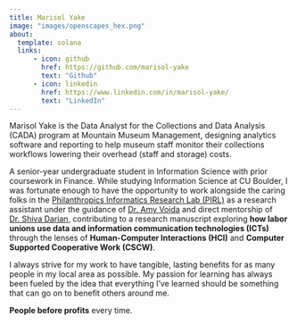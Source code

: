 ```yaml
---
title: Marisol Yake
image: "images/openscapes_hex.png"
about:
  template: solana
  links:
      - icon: github
        href: https://github.com/marisol-yake
        text: "Github"
      - icon: linkedin
        href: https://www.linkedin.com/in/marisol-yake/
        text: "LinkedIn"  
---
```


:::{#hero-heading}
Marisol Yake is the Data Analyst for the Collections and Data Analysis (CADA) program at Mountain Museum Management, designing analytics software and reporting to help museum staff monitor their collections workflows lowering their overhead (staff and storage) costs.

A senior-year undergraduate student in Information Science with prior coursework in Finance. While studying Information Science at CU Boulder, I was fortunate enough to have the opportunity to work alongside the caring folks in the [Philanthropics Informatics Research Lab (PIRL)](https://amy.voida.com/research-group/ "Link to PIRL website") as a research assistant under the guidance of [Dr. Amy Voida](https://amy.voida.com/ "Link to Dr. Amy Voida's website") and direct mentorship of [Dr. Shiva Darian](https://smdarian.github.io/ "Link to Dr. Shiva Darian's website"), contributing to a research manuscript exploring **how labor unions use data and information communication technologies (ICTs)** through the lenses of **Human-Computer Interactions (HCI)** and **Computer Supported Cooperative Work (CSCW)**.

I always strive for my work to have tangible, lasting benefits for as many people in my local area as possible. My passion for learning has always been fueled by the idea that everything I've learned should be something that can go on to benefit others around me. 

**People before profits** every time.
:::